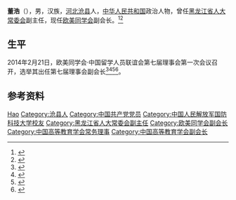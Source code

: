 {{Otheruses|other=名为董浩的节目主持人|董浩}}

'''董浩'''（{{bd|1944年|11月|}}），男，汉族，[[河北|河北]][[沧县|沧县]]人，[[中华人民共和国|中华人民共和国]]政治人物，曾任[[黑龙江省人大常委会|黑龙江省人大常委会]]副主任，现任[[欧美同学会|欧美同学会]]副会长。<ref>{{Cite book|title=中华人民共和国职官志|author=何虎生, 李耀东, 向常福主编|publisher=中国社会出版社|year=2003|isbn=9787800883934|location=北京|pages=}}</ref><ref>{{Cite web|title=董浩|url=https://www.nudt.edu.cn/xy/xyfc/17c0094972cc42b2b8b1f6af001923fc.htm|accessdate=2020-08-09|work=国防科技大学校友网}}</ref>

== 生平 ==
2014年2月21日，欧美同学会·中国留学人员联谊会第七届理事会第一次会议召开，选举其出任第七届理事会副会长<ref>{{Cite web|title=俞正声会见欧美同学会·中国留学人员联谊会第七届理事会全体理事|url=https://world.huanqiu.com/article/9CaKrnJEmdB|access-date=2021-06-08|work=环球网|archive-date=2021-06-08|archive-url=https://web.archive.org/web/20210608050615/https://world.huanqiu.com/article/9CaKrnJEmdB|dead-url=no}}</ref><ref>{{Cite web|title=欧美同学会选出新一届会长会和理事会|url=http://www.ccg.org.cn/archives/26126|access-date=2021-06-08|work=全球化智库|archive-date=2021-06-08|archive-url=https://web.archive.org/web/20210608050651/http://www.ccg.org.cn/archives/26126|dead-url=no}}</ref><ref>{{Cite web|title=俞正声会见欧美同学会中国留学人员第七届理事|url=http://www.chinanews.com/gn/2014/02-21/5869650.shtml|access-date=2021-06-08|work=中新网|archive-date=2021-06-08|archive-url=https://web.archive.org/web/20210608050609/http://www.chinanews.com/gn/2014/02-21/5869650.shtml|dead-url=no}}</ref><ref>{{Cite web|title=俞正声会见欧美同学会·中国留学人员联谊会第七届理事会全体理事|url=http://cpc.people.com.cn/n/2014/0222/c64094-24433740.html|access-date=2021-06-08|work=人民网|archive-date=2021-06-08|archive-url=https://web.archive.org/web/20210608050614/http://cpc.people.com.cn/n/2014/0222/c64094-24433740.html|dead-url=no}}</ref>。

== 参考资料 ==
{{reflist}}

{{Navboxes
| title  = 董浩在[[欧美同学会|欧美同学会]]的职务
| list1  =
{{欧美同学会第七届理事会}}
}}
{{Navboxes 
| title  = 董浩在[[中国高等教育学会|中国高等教育学会]]的职务
| list1  =
{{中国高等教育学会第三届理事会}}
{{中国高等教育学会第四届理事会}}
{{中国高等教育学会第五届理事会}}
}}

{{Authority control}}
{{DEFAULTSORT:Dong董}}
[[Category:董姓|Hao]]
[[Category:沧县人|Category:沧县人]]
[[Category:中国共产党党员|Category:中国共产党党员]]
[[Category:中国人民解放军国防科技大学校友|Category:中国人民解放军国防科技大学校友]]
[[Category:黑龙江省人大常委会副主任|Category:黑龙江省人大常委会副主任]]
[[Category:欧美同学会副会长|Category:欧美同学会副会长]]
[[Category:中国高等教育学会常务理事|Category:中国高等教育学会常务理事]]
[[Category:中国高等教育学会副会长|Category:中国高等教育学会副会长]]

{{中国人物小作品}}